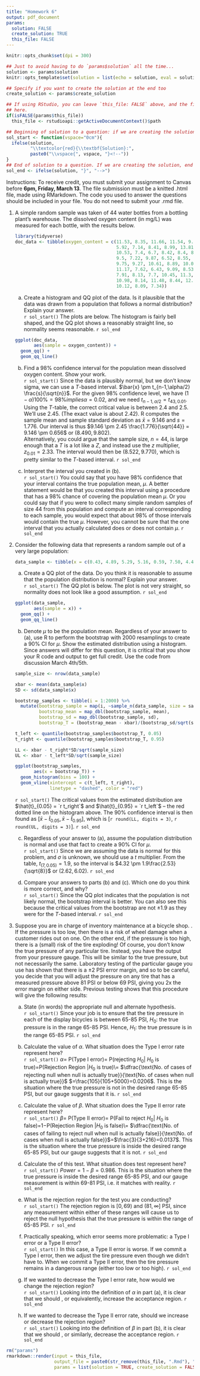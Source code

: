 ```yaml
---
title: "Homework 6"
output: pdf_document
params:
  solution: FALSE
  create_solution: TRUE
  this_file: FALSE
---
```


```r
knitr::opts_chunk$set(dpi = 300)

## Just to avoid having to do `params$solution` all the time...
solution <- params$solution
knitr::opts_template$set(solution = list(echo = solution, eval = solution))

## Specify if you want to create the solution at the end too
create_solution <- params$create_solution

## If using RStudio, you can leave `this_file: FALSE` above, and the file name/path will be retrieved 
## here. 
if(isFALSE(params$this_file))
  this_file <- rstudioapi::getActiveDocumentContext()$path

## Beginning of solution to a question: if we are creating the solution, include bold "Solution", and make text color red. If not, then include "vspace", and start comment section. Specify how much space to leave for answers. (If discussion/homework 0. If exam, >0.)
sol_start <- function(vspace="0cm"){
  ifelse(solution, 
         "\\textcolor{red}{\\textbf{Solution}:", 
         paste0("\\vspace{", vspace, "}<!--"))
}
## End of solution to a question. If we are creating the solution, end \\textcolor{. Else, end comment.
sol_end <- ifelse(solution, "}", "-->")
```


Instructions: To receive credit, you must submit your assignment to Canvas before $\textbf{6pm, Friday, March 13}$. The file submission must be a knitted .html file, made using RMarkdown. The code you used to answer the questions should be included in your file. You do not need to submit your .rmd file. 

1. A simple random sample was taken of 44 water bottles from a bottling plant's 
warehouse. The dissolved oxygen content (in mg/L) was measured for each bottle, 
with the results below. 

    ```r
    library(tidyverse)
    doc_data <- tibble(oxygen_content = c(11.53, 8.35, 11.66, 11.54, 9.83, 
                                          5.92, 7.14, 8.41, 8.99, 13.81, 
                                          10.53, 7.4, 6.7, 8.42, 8.4, 8.18, 
                                          9.5, 7.22, 9.87, 6.52, 8.55, 
                                          9.75, 9.27, 10.61, 8.89, 10.01, 
                                          11.17, 7.62, 6.43, 9.09, 8.53, 
                                          7.91, 8.13, 7.7, 10.45, 11.3, 
                                          10.98, 8.14, 11.48, 8.44, 12.52, 
                                          10.12, 8.09, 7.34))
    ```


    a. Create a histogram and QQ plot of the data. Is it plausible that the data was drawn from a population that follows a normal distribution? Explain your answer.  
    `r sol_start()`
    The plots are below. The histogram is fairly bell shaped, and the QQ plot shows a reasonably straight line, so normality seems reasonable.
    `r sol_end`
    ```r
    ggplot(doc_data, 
           aes(sample = oxygen_content)) + 
      geom_qq() +
      geom_qq_line()
    ```
    
    b. Find a $98\%$ confidence interval for the population mean dissolved oxygen content. Show your work.  
    `r sol_start()`
    Since the data is plausibly normal, but we don't know sigma, we can use a $T$-based interval. $\bar{x} \pm t_{n-1,\alpha/2} \frac{s}{\sqrt{n}}$. For the given $98\%$ confidence level, we have $(1 - \alpha)100\% = 98\% implies \alpha = 0.02$, and we need $t_{n-1,\alpha/2} = t_{43,0.01}$. Using the $T$-table, the correct critical value is between 2.4 and 2.5. We'll use 2.45. (The exact value is about 2.42). R computes the sample mean and sample standard deviation as $\bar{x} = 9.146$ and $s = 1.776$. Our interval is thus $9.146 \pm 2.45 \frac{1.776}{\sqrt{44}} = 9.146 \pm 0.656$ or $(8.490,9.802)$.  
    Alternatively, you could argue that the sample size, $n=44$, is large enough that a $T$ is a lot like a $Z$, and instead use the $z$ multiplier, $z_{0.01} = 2.33$. The interval would then be $(8.522, 9.770)$, which is pretty similar to the $T$-based interval.
    `r sol_end`

    c. Interpret the interval you created in (b).  
    `r sol_start()` 
    You could say that you have $98\%$ confidence that your interval contains the true population mean, $\mu$. A better statement would be that you created this interval using a procedure that has a $98\%$ chance of covering the population mean $\mu$. Or you could say that if you were to collect many simple random samples of size 44 from this population and compute  an interval corresponding to each sample, you would expect that about $98\%$ of those intervals would contain the true $\mu$. However, you cannot be sure that the one interval that you actually calculated does or does not contain $\mu$. 
    `r sol_end`

2. Consider the following data that represents a random sample out of a very large population:

    ```r
    data_sample <- tibble(x = c(0.43, 4.89, 5.29, 5.16, 0.59, 7.50, 4.48, 6.22))
    ```
    
    a. Create a QQ plot of the data. Do you think it is reasonable to assume that the population distribution is normal? Explain your answer.  
    `r sol_start()`
    The QQ plot is below. The plot is not very straight, so normality does not look like a good assumption. 
    `r sol_end`
    ```r
    ggplot(data_sample,
           aes(sample = x)) + 
      geom_qq() +
      geom_qq_line()
    ```
      

    b. Denote $\mu$ to be the population mean. Regardless of your answer to (a), use R to perform the bootstrap with 2000 resamplings to create a $90\%$ CI for $\mu$. Show the estimated distribution using a histogram.  Since answers will differ for this question, it is critical that you show your R code and output to get full credit. Use the code from discussion March 4th/5th.
    
    ```r
    sample_size <- nrow(data_sample)
    
    xbar <- mean(data_sample$x)
    SD <- sd(data_sample$x)
    
    bootstrap_samples <- tibble(i = 1:2000) %>% 
      mutate(bootstrap_sample = map(i, ~sample_n(data_sample, size = sample_size, replace = TRUE)$x),
             bootstrap_mean = map_dbl(bootstrap_sample, mean),
             bootstrap_sd = map_dbl(bootstrap_sample, sd),
             bootstrap_T = (bootstrap_mean - xbar)/(bootstrap_sd/sqrt(sample_size)))
    
    t_left <- quantile(bootstrap_samples$bootstrap_T, 0.05)
    t_right <- quantile(bootstrap_samples$bootstrap_T, 0.95)
    
    LL <- xbar - t_right*SD/sqrt(sample_size)
    UL <- xbar - t_left*SD/sqrt(sample_size)
    ```
    
    ```r
    ggplot(bootstrap_samples,
           aes(x = bootstrap_T)) + 
      geom_histogram(bins = 100) + 
      geom_vline(xintercept = c(t_left, t_right),
                 linetype = "dashed", color = "red")
    ```
    `r sol_start()`
    The critical values from the estimated distribution are $\hat{t}_{0.05} = `r t_right`$ and $\hat{t}_{0.95} = `r t_left`$ -- the red dotted line on the histogram above. The $90\%$ confidence interval is then found as $[\bar{x} - \hat{t}_{0.05}, \bar{x} - \hat{t}_{0.95}]$, which is [`r round(LL, digits = 3)`, `r round(UL, digits = 3)`]. 
    `r sol_end`
    
    c. Regardless of your answer to (a), assume the population distribution is normal and use that fact to create a $90\%$ CI for $\mu$.  
    `r sol_start()`
    Since we are assuming the data is normal for this problem, and $\sigma$ is unknown, we should use a $t$ multiplier. From the table, $t_{(7, 0.05)} = 1.9$, so the interval is $4.32 \pm 1.9\frac{2.53}{\sqrt{8}}$ or $(2.62, 6.02)$.
    `r sol_end`

    d. Compare your answers to parts (b) and (c). Which one do you think is more correct, and why?  
    `r sol_start()`
    Since the QQ plot indicates that the population is not likely normal, the bootstrap interval is better. You can also see this because the critical values from the bootstrap are not $\pm 1.9$ as they were for the $T$-based interval.
    `r sol_end`

3. Suppose you are in charge of inventory maintenance at a bicycle shop. \textbf{One of your jobs is to ensure that the tire pressure in each of the display bicycles is between 65-85 PSI (pounds per square inch)}. If the pressure is too low, then there is a risk of wheel damage when a customer rides out on one. On the other end, if the pressure is too high, there is a (small) risk of the tire exploding! Of course, you don't know the true pressure of any particular tire. Instead, you have the output from your pressure gauge. This will be similar to the true pressure, but not necessarily the same. Laboratory testing of the particular gauge you use has shown that there is a $\pm 2$ PSI error margin, and so to be careful, you decide that you will adjust the pressure on any tire that has a measured pressure above 81 PSI or below 69 PSI, giving you 2x the error margin on either side. Previous testing shows that this procedure will give the following results:

    \begin{center}
    \begin{tabular}{r|c|c}
     &Measure inside 69-81PSI&Measure outside 69-81 PSI\\ \hline
    PSI within 65-85 PSI & 5000 & 105 \\ \hline
    PSI outside 65-85 PSI & 3 & 216
    \end{tabular}
    \end{center}

    a. State (in words) the appropriate null and alternate hypothesis.  
    `r sol_start()`
    Since your job is to ensure that the tire pressure in each of the display bicycles is between 65-85 PSI, $H_0$: the true pressure is in the range 65-85 PSI. Hence, $H_1$: the true pressure is \textbf{\emph{not}} in the range 65-85 PSI.
    `r sol_end`
    
    b. Calculate the value of $\alpha$. What situation does the Type I error rate represent here?  
    `r sol_start()`
    $\alpha$= P(Type I error)= P(rejecting $H_0|$ $H_0$ is true)=P(Rejection Region $|H_0$ is true)\\= $\dfrac{\text{No. of cases of rejecting null when null is actually true}}{\text{No. of cases when null is actually true}}$ $=\frac{105}{105+5000}=0.0206$. This is the situation where the true pressure is not in the desired range 65-85 PSI, but our gauge suggests that it is.
    `r sol_end`
    
    c. Calculate the value of $\beta$. What situation does the Type II error rate represent here?  
    `r sol_start()`
    $\beta$= P(Type II error)= P(Fail to reject $H_0|$ $H_0$ is false)=$1-$P(Rejection Region $|H_0$ is false)\\= $\dfrac{\text{No. of cases of failing to reject null when null is actually false}}{\text{No. of cases when null is actually false}}$=$\frac{3}{3+216}=0.0137$. This is the situation where the true pressure is inside the desired range 65-85 PSI, but our gauge suggests that it is not.
    `r sol_end`

    d. Calculate the \emph{Power} of this test. What situation does test \emph{Power} represent here?  
    `r sol_start()`
    $Power=1-\beta=0.986$. This is the situation where the true pressure is inside the desired range 65-85 PSI, and our gauge measurement is within 69-81 PSI, i.e. it matches with reality.
    `r sol_end`
    
    e. What is the rejection region for the test you are conducting?  
    `r sol_start()`
    The rejection region is $[0, 69)$ and $(81, \infty]$ PSI, since any measurement within either of these ranges will cause us to reject the null hypothesis that the true pressure is within the range of 65-85 PSI.
    `r sol_end`

    f. Practically speaking, which error seems more problematic: a Type I error or a Type II error?  
    `r sol_start()`
    In this case, a Type II error is worse. If we commit a Type I error, then we adjust the tire pressure even though we didn't have to. When we commit a Type II error, then the tire pressure remains in a dangerous range (either too low or too high).
    `r sol_end`

    g. If we wanted to decrease the Type I error rate, how would we change the rejection region?  
    `r sol_start()`
    Looking into the definition of $\alpha$ in part (a), it is clear that we should \textbf{decrease the rejection region to decrease the Type I error rate}, or equivalently, increase the acceptance region. 
    `r sol_end`

    h. If we wanted to decrease the Type II error rate, should we increase or decrease the rejection region?  
    `r sol_start()`
    Looking into the definition of $\beta$ in part (b), it is clear that we should \textbf{increase the rejection region to decrease the Type II error rate}, or similarly, decrease the acceptance region. 
    `r sol_end`

```r
rm("params")
rmarkdown::render(input = this_file, 
                  output_file = paste0(str_remove(this_file, ".Rmd"), "_solution"),
                  params = list(solution = TRUE, create_solution = FALSE))
```